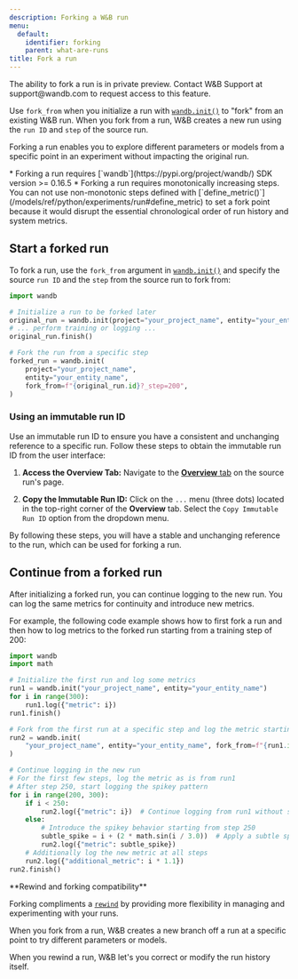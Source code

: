 ```yaml
---
description: Forking a W&B run
menu:
  default:
    identifier: forking
    parent: what-are-runs
title: Fork a run
---
```


<Warning>
The ability to fork a run is in private preview. Contact W&B Support at support@wandb.com to request access to this feature.
</Warning>

Use `fork_from` when you initialize a run with [`wandb.init()`](/models/ref/python/functions/init) to "fork" from an existing W&B run. When you fork from a run, W&B creates a new run using the `run ID` and `step` of the source run.

Forking a run enables you to explore different parameters or models from a specific point in an experiment without impacting the original run.

<Note>
* Forking a run requires [`wandb`](https://pypi.org/project/wandb/) SDK version >= 0.16.5
* Forking a run requires monotonically increasing steps. You can not use non-monotonic steps defined with [`define_metric()`](/models/ref/python/experiments/run#define_metric) to set a fork point because it would disrupt the essential chronological order of run history and system metrics.
</Note>


## Start a forked run

To fork a run, use the `fork_from` argument in [`wandb.init()`](/models/ref/python/functions/init) and specify the source `run ID` and the `step` from the source run to fork from:

```python
import wandb

# Initialize a run to be forked later
original_run = wandb.init(project="your_project_name", entity="your_entity_name")
# ... perform training or logging ...
original_run.finish()

# Fork the run from a specific step
forked_run = wandb.init(
    project="your_project_name",
    entity="your_entity_name",
    fork_from=f"{original_run.id}?_step=200",
)
```

### Using an immutable run ID

Use an immutable run ID to ensure you have a consistent and unchanging reference to a specific run. Follow these steps to obtain the immutable run ID from the user interface:

1. **Access the Overview Tab:** Navigate to the [**Overview** tab](./#overview-tab) on the source run's page.

2. **Copy the Immutable Run ID:** Click on the `...` menu (three dots) located in the top-right corner of the **Overview** tab. Select the `Copy Immutable Run ID` option from the dropdown menu.

By following these steps, you will have a stable and unchanging reference to the run, which can be used for forking a run.

## Continue from a forked run
After initializing a forked run, you can continue logging to the new run. You can log the same metrics for continuity and introduce new metrics. 

For example, the following code example shows how to first fork a run and then how to log metrics to the forked run starting from a training step of 200:

```python
import wandb
import math

# Initialize the first run and log some metrics
run1 = wandb.init("your_project_name", entity="your_entity_name")
for i in range(300):
    run1.log({"metric": i})
run1.finish()

# Fork from the first run at a specific step and log the metric starting from step 200
run2 = wandb.init(
    "your_project_name", entity="your_entity_name", fork_from=f"{run1.id}?_step=200"
)

# Continue logging in the new run
# For the first few steps, log the metric as is from run1
# After step 250, start logging the spikey pattern
for i in range(200, 300):
    if i < 250:
        run2.log({"metric": i})  # Continue logging from run1 without spikes
    else:
        # Introduce the spikey behavior starting from step 250
        subtle_spike = i + (2 * math.sin(i / 3.0))  # Apply a subtle spikey pattern
        run2.log({"metric": subtle_spike})
    # Additionally log the new metric at all steps
    run2.log({"additional_metric": i * 1.1})
run2.finish()
```

<Note>
**Rewind and forking compatibility**

Forking compliments a [`rewind`](/models/runs/rewind/) by providing more flexibility in managing and experimenting with your runs. 

When you fork from a run, W&B creates a new branch off a run at a specific point to try different parameters or models. 

When you  rewind a run, W&B let's you correct or modify the run history itself.
</Note>
